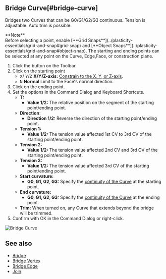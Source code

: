 
## Bridge Curve[#bridge-curve]

<Reference shortcut="" command="Bridge Curve" button="" />

Bridges two Curves that can be G0/G1/G2/G3 continuous. Tension is adjustable. Auto trim is possible.

<Callout emoji="❗">
    **Note**<br />
Before selecting a point, enable [**Grid Snaps**](../plasticity-essentials/grid-and-snap#grid-snap) and [**Object Snaps**](../plasticity-essentials/grid-and-snap#object-snap).
</Callout>
<Callout type="info" emoji="ℹ️">
The starting and ending points can be selected at any point on the  Curve, Edge,Face, or construction plane.
</Callout>

1. Click the button <ButtonIcon type="button-bridge-curve" /> on the Toolbar.
2. Click on the starting point
   - <kbd>X</kbd>/ <kbd>Y</kbd>/<kbd>Z</kbd> **X/Y/Z-axis:** [Constrain to the X, Y, or Z-axis](./sketching-essentials#constrain-to-an-axis).
   - <kbd>N</kbd> **Normal** Limit to the Face's normal direction.  
3. Click on the ending point.  
4. Set the options in the Command Dialog and Keyboard Shortcuts.
     - **T:**
          - **Value 1/2:** The relative position on the segment of the starting point/ending point.
     - **Direction:** 
          - **Direction 1/2:** Reverse the direction of the starting point/ending point.
     - **Tension 1:**
          - **Value 1/2:** The tension value affected 1st CV to 3rd CV of the starting point/ending point.
     - **Tension 2:**
          - **Value 1/2:** The tension value affected 2nd CV and 3rd CV of the starting point/ending point.
     - **Tension 3:**
          - **Value 1/2:** The tension value affected 3rd CV of the starting point/ending point.
     - **Start curvature:**
          - **G0, G1, G2, G3:** Specify the [continuity of the  Curve](../cad-essentials/continuity-curve-and-surface) at the starting point.
     -  **End curvature:**
          - **G0, G1, G2, G3:** Specify the [continuity of the  Curve](../cad-essentials/continuity-curve-and-surface) at the ending point.      
   - **Trim:** When turned on, any Curve that extends beyond the bridge will be trimmed.
5. Confirm with OK in the Command Dialog or right-click.

![Bridge Curve](/img/bridge-curve.gif)

## See also
- [Bridge](./bridge)
- [Bridge Vertex](./bridge-vertex)
- [Bridge Edge](./bridge-edge)
- [Join](./join)






